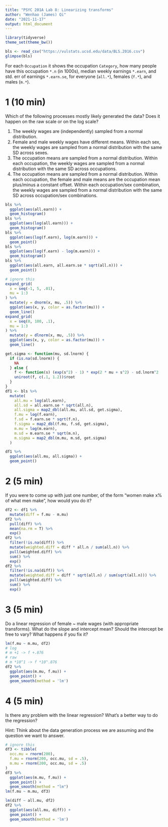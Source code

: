 ```yaml
---
title: "PSYC 201A Lab 8: Linearizing transforms"
author: "Wenhao (James) Qi"
date: "2021-11-17"
output: html_document
---
```

  
```r
library(tidyverse)
theme_set(theme_bw())
```

```r
bls <- read_csv("https://vulstats.ucsd.edu/data/BLS.2016.csv")
glimpse(bls)
```

For each `Occupation` it shows the occupation `Category`, how many people have this occupation `*.n` (in 1000s), median weekly earnings `*.earn`, and std. err of earnings `*.earn.se`, for everyone (`all.*`), females (`f.*`), and males (`m.*`).

# 1 (10 min)

Which of the following processes mostly likely generated the data? Does it happen on the raw scale or on the log scale?

1. The weekly wages are (independently) sampled from a normal distribution.
2. Female and male weekly wages have different means.  Within each sex, the weekly wages are sampled from a normal distribution with the same SD across sexes.
3. The occupation means are sampled from a normal distribution.  Within each occupation, the weekly wages are sampled from a normal distribution with the same SD across occupations.
4. The occupation means are sampled from a normal distribution.  Within each occupation, the female and male means are the occupation mean plus/minus a constant offset.  Within each occupation/sex combination, the weekly wages are sampled from a normal distribution with the same SD across occupation/sex combinations.

```r
bls %>% 
  ggplot(aes(all.earn)) +
  geom_histogram()
bls %>% 
  ggplot(aes(log(all.earn))) +
  geom_histogram()
bls %>% 
  ggplot(aes(log(f.earn), log(m.earn))) +
  geom_point()
bls %>% 
  ggplot(aes(log(f.earn) - log(m.earn))) +
  geom_histogram()
bls %>% 
  ggplot(aes(all.earn, all.earn.se * sqrt(all.n))) +
  geom_point()

# ignore this
expand_grid(
  x = seq(-1, 5, .01),
  mu = 1:3
) %>%
  mutate(y = dnorm(x, mu, .5)) %>%
  ggplot(aes(x, y, color = as.factor(mu))) +
  geom_line()
expand_grid(
  x = seq(0, 100, .1),
  mu = 1:3
) %>%
  mutate(y = dlnorm(x, mu, .5)) %>%
  ggplot(aes(x, y, color = as.factor(mu))) +
  geom_line()

get.sigma <- function(mu, sd.lnorm) {
  if (is.na(sd.lnorm)) {
    NA
  } else {
    f <- function(s) (exp(s^2) - 1) * exp(2 * mu + s^2) - sd.lnorm^2
    uniroot(f, c(.1, 1.2))$root
  }
}
df1 <- bls %>%
  mutate(
    all.mu = log(all.earn),
    all.sd = all.earn.se * sqrt(all.n),
    all.sigma = map2_dbl(all.mu, all.sd, get.sigma),
    f.mu = log(f.earn),
    f.sd = f.earn.se * sqrt(f.n),
    f.sigma = map2_dbl(f.mu, f.sd, get.sigma),
    m.mu = log(m.earn),
    m.sd = m.earn.se * sqrt(m.n),
    m.sigma = map2_dbl(m.mu, m.sd, get.sigma)
  )

df1 %>% 
  ggplot(aes(all.mu, all.sigma)) +
  geom_point()
```

# 2 (5 min)

If you were to come up with just one number, of the form "women make x% of what men make", how would you do it?

```r
df2 <- df1 %>% 
  mutate(diff = f.mu - m.mu)
df2 %>% 
  pull(diff) %>% 
  mean(na.rm = T) %>% 
  exp()
df2 %>% 
  filter(!is.na(diff)) %>% 
  mutate(weighted.diff = diff * all.n / sum(all.n)) %>% 
  pull(weighted.diff) %>% 
  sum() %>% 
  exp()
df2 %>% 
  filter(!is.na(diff)) %>% 
  mutate(weighted.diff = diff * sqrt(all.n) / sum(sqrt(all.n))) %>% 
  pull(weighted.diff) %>% 
  sum() %>% 
  exp()
```

# 3 (5 min)

Do a linear regression of female ~ male wages (with appropriate transforms). What do the slope and intercept mean? Should the intercept be free to vary? What happens if you fix it?

```r
lm(f.mu ~ m.mu, df2)
# log
# m +1 -> f +.876
# raw
# m *10^1 -> f *10^.876
df2 %>% 
  ggplot(aes(m.mu, f.mu)) +
  geom_point() +
  geom_smooth(method = 'lm')
```

# 4 (5 min)

Is there any problem with the linear regression? What's a better way to do the regression?

Hint: Think about the data generation process we are assuming and the question we want to answer.

```r
# ignore this
df3 <- tibble(
  occ.mu = rnorm(200),
  f.mu = rnorm(200, occ.mu, sd = .5),
  m.mu = rnorm(200, occ.mu, sd = .5)
)
df3 %>%
  ggplot(aes(m.mu, f.mu)) +
  geom_point() +
  geom_smooth(method = "lm")
lm(f.mu ~ m.mu, df3)

lm(diff ~ all.mu, df2)
df2 %>% 
  ggplot(aes(all.mu, diff)) +
  geom_point() +
  geom_smooth(method = 'lm')
```